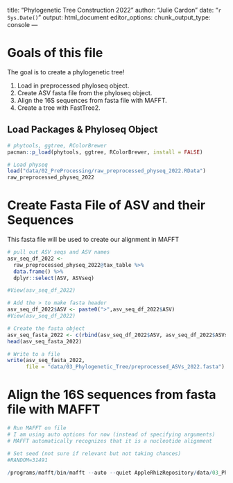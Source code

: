 title: "Phylogenetic Tree Construction 2022"
author: "Julie Cardon"
date: "`r Sys.Date()`"
output: html_document
editor_options: 
  chunk_output_type: console
---

# Goals of this file 

The goal is to create a phylogenetic tree! 

1. Load in preprocessed phyloseq object.  
2. Create ASV fasta file from the phyloseq object. 
3. Align the 16S sequences from fasta file with MAFFT. 
4. Create a tree with FastTree2.  


## Load Packages & Phyloseq Object
```r
# phytools, ggtree, RColorBrewer
pacman::p_load(phytools, ggtree, RColorBrewer, install = FALSE)

# Load physeq 
load("data/02_PreProcessing/raw_preprocessed_physeq_2022.RData")
raw_preprocessed_physeq_2022
```

# Create Fasta File of ASV and their Sequences

This fasta file will be used to create our alignment in MAFFT

```r
# pull out ASV seqs and ASV names 
asv_seq_df_2022 <- 
  raw_preprocessed_physeq_2022@tax_table %>%
  data.frame() %>%
  dplyr::select(ASV, ASVseq)

#View(asv_seq_df_2022)

# Add the > to make fasta header 
asv_seq_df_2022$ASV <- paste0(">",asv_seq_df_2022$ASV)
#View(asv_seq_df_2022)

# Create the fasta object 
asv_seq_fasta_2022 <- c(rbind(asv_seq_df_2022$ASV, asv_seq_df_2022$ASVseq))
head(asv_seq_fasta_2022)

# Write to a file 
write(asv_seq_fasta_2022, 
      file = "data/03_Phylogenetic_Tree/preprocessed_ASVs_2022.fasta")
```

# Align the 16S sequences from fasta file with MAFFT

```r

# Run MAFFT on file
# I am using auto options for now (instead of specifying arguments)
# MAFFT automatically recognizes that it is a nucleotide alignment

# Set seed (not sure if relevant but not taking chances)
#RANDOM=31491

/programs/mafft/bin/mafft --auto --quiet AppleRhizRepository/data/03_Phylogenetic_Tree/preprocessed_ASVs_2022.fasta > AppleRhizRepository/data/03_Phylogenetic_Tree/aligned_ASVs_2022.fasta 

```
